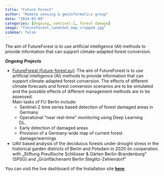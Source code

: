 ```yaml
---
title: "Future Forest"
author: "Remote sensing & geoinformatics group"
date: "2024-03-09"
categories: [Ongoing, sentinel-2, forest damage]
image: "futureforest_landshut_map_cropped.jpg"
sidebar: false
---
```


The aim of FutureForest is to use artificial intelligence (AI) methods to provide information that can support climate-adapted forest conversion.

***Ongoing Projects***

-   [FutureForest
    (future-forest.eu)](https://future-forest.eu/ "Future Forest"): The
    aim of FutureForest is to use artificial intelligence (AI) methods
    to provide information that can support climate-adapted forest
    conversion. The effects of different climate forecasts and forest
    conversion scenarios are to be simulated and the possible effects of
    different management methods are to be assessed.\
    Main tasks of FU Berlin include:\
    -   Sentinel-2 time series based detection of forest damaged areas
        in Germany
    -   Operational \"near real-time\" monitoring using Deep Learning
        (DL)
    -   Early detection of damaged areas
    -   Provision of a Germany-wide map of current forest
        damage/warnings

-   UAV based analysis of the deciduous forests under drought stress in
    the historical garden districts of Berlin and Potsdam in 2020 (in
    cooperation with „Stiftung Preußische Schlösser & Gärten
    Berlin-Brandenburg" (SPSG) and „Grünflächenamt Berlin
    Steglitz-Zehlendorf"

You can visit the live dashboard of the Installation site
[**here**](https://www.geo.fu-berlin.de/en/geog/fachrichtungen/geoinformatik/projekte-fegeoinf/futureforestdashboard2/index.html "here"){target="_blank"}.

